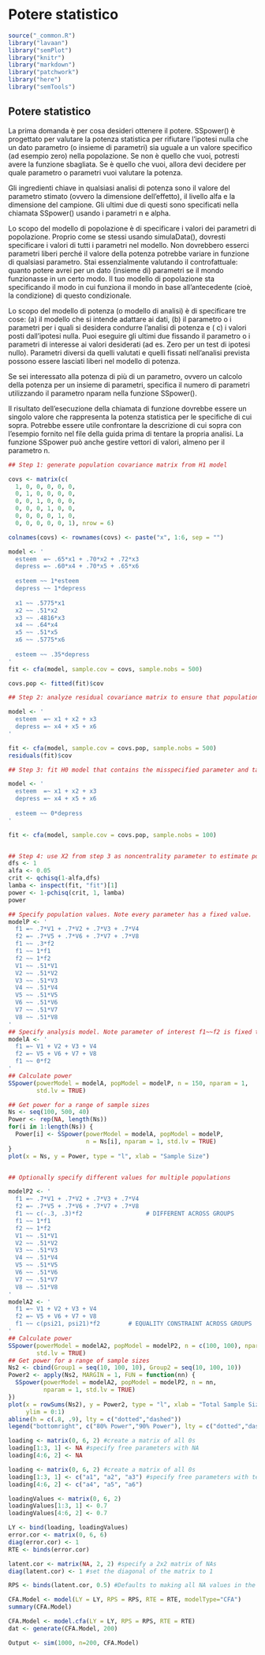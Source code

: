 # Potere statistico 

```r
source("_common.R")
library("lavaan")
library("semPlot")
library("knitr")
library("markdown")
library("patchwork")
library("here")
library("semTools")
```

## Potere statistico

La prima domanda è per cosa desideri ottenere il potere. SSpower() è progettato per valutare la potenza statistica per rifiutare l'ipotesi nulla che un dato parametro (o insieme di parametri) sia uguale a un valore specifico (ad esempio zero) nella popolazione. Se non è quello che vuoi, potresti avere la funzione sbagliata. Se è quello che vuoi, allora devi decidere per quale parametro o parametri vuoi valutare la potenza.

  Gli ingredienti chiave in qualsiasi analisi di potenza sono il valore del parametro stimato (ovvero la dimensione dell'effetto), il livello alfa e la dimensione del campione. Gli ultimi due di questi sono specificati nella chiamata SSpower() usando i parametri n e alpha.

  Lo scopo del modello di popolazione è di specificare i valori dei parametri di popolazione. Proprio come se stessi usando simulaData(), dovresti specificare i valori di tutti i parametri nel modello. Non dovrebbero esserci parametri liberi perché il valore della potenza potrebbe variare in funzione di qualsiasi parametro. Stai essenzialmente valutando il controfattuale: quanto potere avrei per un dato (insieme di) parametri se il mondo funzionasse in un certo modo. Il tuo modello di popolazione sta specificando il modo in cui funziona il mondo in base all'antecedente (cioè, la condizione) di questo condizionale.

  Lo scopo del modello di potenza (o modello di analisi) è di specificare tre cose: (a) il modello che si intende adattare ai dati, (b) il parametro o i parametri per i quali si desidera condurre l'analisi di potenza e ( c) i valori posti dall'ipotesi nulla. Puoi eseguire gli ultimi due fissando il parametro o i parametri di interesse ai valori desiderati (ad es. Zero per un test di ipotesi nullo). Parametri diversi da quelli valutati e quelli fissati nell'analisi prevista possono essere lasciati liberi nel modello di potenza.

  Se sei interessato alla potenza di più di un parametro, ovvero un calcolo della potenza per un insieme di parametri, specifica il numero di parametri utilizzando il parametro nparam nella funzione SSpower().

  Il risultato dell'esecuzione della chiamata di funzione dovrebbe essere un singolo valore che rappresenta la potenza statistica per le specifiche di cui sopra. Potrebbe essere utile confrontare la descrizione di cui sopra con l'esempio fornito nel file della guida prima di tentare la propria analisi. La funzione SSpower può anche gestire vettori di valori, almeno per il parametro n.

```r
## Step 1: generate population covariance matrix from H1 model

covs <- matrix(c(
  1, 0, 0, 0, 0, 0,
  0, 1, 0, 0, 0, 0,
  0, 0, 1, 0, 0, 0,
  0, 0, 0, 1, 0, 0,
  0, 0, 0, 0, 1, 0,
  0, 0, 0, 0, 0, 1), nrow = 6)

colnames(covs) <- rownames(covs) <- paste("x", 1:6, sep = "")

model <- '
  esteem  =~ .65*x1 + .70*x2 + .72*x3
  depress =~ .60*x4 + .70*x5 + .65*x6
  
  esteem ~~ 1*esteem
  depress ~~ 1*depress
  
  x1 ~~ .5775*x1
  x2 ~~ .51*x2
  x3 ~~ .4816*x3
  x4 ~~ .64*x4
  x5 ~~ .51*x5
  x6 ~~ .5775*x6
  
  esteem ~~ .35*depress
'
fit <- cfa(model, sample.cov = covs, sample.nobs = 500)

covs.pop <- fitted(fit)$cov

## Step 2: analyze residual covariance matrix to ensure that population values are recovered

model <- '
  esteem  =~ x1 + x2 + x3
  depress =~ x4 + x5 + x6
'

fit <- cfa(model, sample.cov = covs.pop, sample.nobs = 500)
residuals(fit)$cov

## Step 3: fit H0 model that contains the misspecified parameter and target sample size

model <- '
  esteem  =~ x1 + x2 + x3
  depress =~ x4 + x5 + x6
  
  esteem ~~ 0*depress
'

fit <- cfa(model, sample.cov = covs.pop, sample.nobs = 100)


## Step 4: use X2 from step 3 as noncentrality parameter to estimate power at targeted sample sizes
dfs <- 1
alfa <- 0.05
crit <- qchisq(1-alfa,dfs)
lamba <- inspect(fit, "fit")[1]
power <- 1-pchisq(crit, 1, lamba)
power

```







```r
## Specify population values. Note every parameter has a fixed value.
modelP <- '
  f1 =~ .7*V1 + .7*V2 + .7*V3 + .7*V4
  f2 =~ .7*V5 + .7*V6 + .7*V7 + .7*V8
  f1 ~~ .3*f2
  f1 ~~ 1*f1
  f2 ~~ 1*f2
  V1 ~~ .51*V1
  V2 ~~ .51*V2
  V3 ~~ .51*V3
  V4 ~~ .51*V4
  V5 ~~ .51*V5
  V6 ~~ .51*V6
  V7 ~~ .51*V7
  V8 ~~ .51*V8
'
## Specify analysis model. Note parameter of interest f1~~f2 is fixed to 0.
modelA <- '
  f1 =~ V1 + V2 + V3 + V4
  f2 =~ V5 + V6 + V7 + V8
  f1 ~~ 0*f2
'
## Calculate power
SSpower(powerModel = modelA, popModel = modelP, n = 150, nparam = 1,
        std.lv = TRUE)

## Get power for a range of sample sizes
Ns <- seq(100, 500, 40)
Power <- rep(NA, length(Ns))
for(i in 1:length(Ns)) {
  Power[i] <- SSpower(powerModel = modelA, popModel = modelP,
                      n = Ns[i], nparam = 1, std.lv = TRUE)
}
plot(x = Ns, y = Power, type = "l", xlab = "Sample Size")


## Optionally specify different values for multiple populations

modelP2 <- '
  f1 =~ .7*V1 + .7*V2 + .7*V3 + .7*V4
  f2 =~ .7*V5 + .7*V6 + .7*V7 + .7*V8
  f1 ~~ c(-.3, .3)*f2                  # DIFFERENT ACROSS GROUPS
  f1 ~~ 1*f1
  f2 ~~ 1*f2
  V1 ~~ .51*V1
  V2 ~~ .51*V2
  V3 ~~ .51*V3
  V4 ~~ .51*V4
  V5 ~~ .51*V5
  V6 ~~ .51*V6
  V7 ~~ .51*V7
  V8 ~~ .51*V8
'
modelA2 <- '
  f1 =~ V1 + V2 + V3 + V4
  f2 =~ V5 + V6 + V7 + V8
  f1 ~~ c(psi21, psi21)*f2        # EQUALITY CONSTRAINT ACROSS GROUPS
'
## Calculate power
SSpower(powerModel = modelA2, popModel = modelP2, n = c(100, 100), nparam = 1,
        std.lv = TRUE)
## Get power for a range of sample sizes
Ns2 <- cbind(Group1 = seq(10, 100, 10), Group2 = seq(10, 100, 10))
Power2 <- apply(Ns2, MARGIN = 1, FUN = function(nn) {
  SSpower(powerModel = modelA2, popModel = modelP2, n = nn,
          nparam = 1, std.lv = TRUE)
})
plot(x = rowSums(Ns2), y = Power2, type = "l", xlab = "Total Sample Size",
     ylim = 0:1)
abline(h = c(.8, .9), lty = c("dotted","dashed"))
legend("bottomright", c("80% Power","90% Power"), lty = c("dotted","dashed"))
```

```r
loading <- matrix(0, 6, 2) #create a matrix of all 0s
loading[1:3, 1] <- NA #specify free parameters with NA
loading[4:6, 2] <- NA

loading <- matrix(0, 6, 2) #create a matrix of all 0s
loading[1:3, 1] <- c("a1", "a2", "a3") #specify free parameters with texts
loading[4:6, 2] <- c("a4", "a5", "a6")

loadingValues <- matrix(0, 6, 2)  
loadingValues[1:3, 1] <- 0.7  
loadingValues[4:6, 2] <- 0.7

LY <- bind(loading, loadingValues)
error.cor <- matrix(0, 6, 6)
diag(error.cor) <- 1
RTE <- binds(error.cor)

latent.cor <- matrix(NA, 2, 2) #specify a 2x2 matrix of NAs
diag(latent.cor) <- 1 #set the diagonal of the matrix to 1

RPS <- binds(latent.cor, 0.5) #Defaults to making all NA values in the matrix .5

CFA.Model <- model(LY = LY, RPS = RPS, RTE = RTE, modelType="CFA")
summary(CFA.Model)

CFA.Model <- model.cfa(LY = LY, RPS = RPS, RTE = RTE)
dat <- generate(CFA.Model, 200)
```

```r
Output <- sim(1000, n=200, CFA.Model)
```


